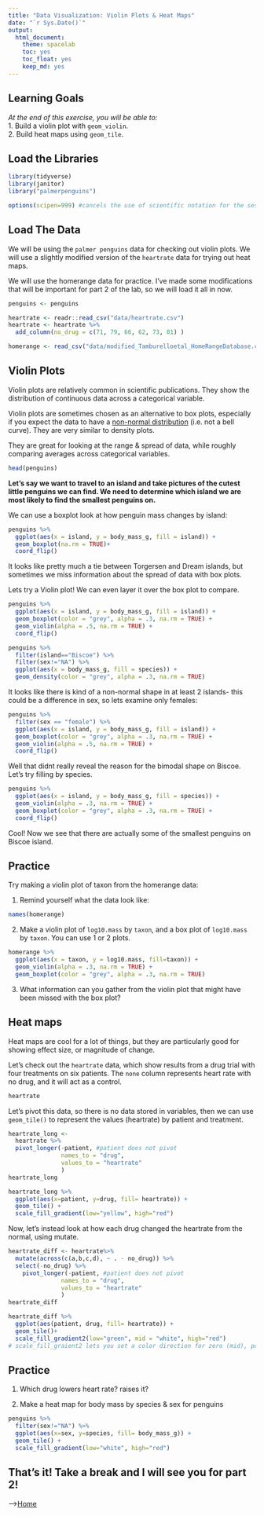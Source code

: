 ```yaml
---
title: "Data Visualization: Violin Plots & Heat Maps"
date: "`r Sys.Date()`"
output:
  html_document: 
    theme: spacelab
    toc: yes
    toc_float: yes
    keep_md: yes
---
```


## Learning Goals  
*At the end of this exercise, you will be able to:*    
1. Build a violin plot with `geom_violin`.  
2. Build heat maps using `geom_tile`.  

## Load the Libraries
```r
library(tidyverse)
library(janitor)
library("palmerpenguins")
```

```r
options(scipen=999) #cancels the use of scientific notation for the session
```

## Load The Data

We will be using the `palmer penguins` data for checking out violin plots. We will use a slightly modified version of the `heartrate` data for trying out heat maps.  

We will use the homerange data for practice. I've made some modifications that will be important for part 2 of the lab, so we will load it all in now.  
```r
penguins <- penguins
```

```r
heartrate <- readr::read_csv("data/heartrate.csv")
heartrate <- heartrate %>%
  add_column(no_drug = c(71, 79, 66, 62, 73, 81) )
```

```r
homerange <- read_csv("data/modified_Tamburelloetal_HomeRangeDatabase.csv")
```

## Violin Plots  
Violin plots are relatively common in scientific publications. They show the distribution of continuous data across a categorical variable.  

Violin plots are sometimes chosen as an alternative to box plots, especially if you expect the data to have a [non-normal distribution](https://en.wikipedia.org/wiki/Normal_distribution) (i.e. not a bell curve). They are very similar to density plots.  
  
They are great for looking at the range & spread of data, while roughly comparing averages across categorical variables.  
```r
head(penguins)
```
**Let's say we want to travel to an island and take pictures of the cutest little penguins we can find. We need to determine which island we are most likely to find the smallest penguins on.**  

We can use a boxplot look at how penguin mass changes by island:  
```r
penguins %>% 
  ggplot(aes(x = island, y = body_mass_g, fill = island)) +
  geom_boxplot(na.rm = TRUE)+
  coord_flip()
```

It looks like pretty much a tie between Torgersen and Dream islands, but sometimes we miss information about the spread of data with box plots.  

Lets try a Violin plot! We can even layer it over the box plot to compare.  
```r
penguins %>% 
  ggplot(aes(x = island, y = body_mass_g, fill = island)) +
  geom_boxplot(color = "grey", alpha = .3, na.rm = TRUE) +
  geom_violin(alpha = .5, na.rm = TRUE) +
  coord_flip()
```

```r
penguins %>% 
  filter(island=="Biscoe") %>% 
  filter(sex!="NA") %>% 
  ggplot(aes(x = body_mass_g, fill = species)) +
  geom_density(color = "grey", alpha = .3, na.rm = TRUE)
```

It looks like there is kind of a non-normal shape in at least 2 islands- this could be a difference in sex, so lets examine only females:  
```r
penguins %>% 
  filter(sex == "female") %>% 
  ggplot(aes(x = island, y = body_mass_g, fill = island)) +
  geom_boxplot(color = "grey", alpha = .3, na.rm = TRUE) +
  geom_violin(alpha = .5, na.rm = TRUE) +
  coord_flip()
```

Well that didnt really reveal the reason for the bimodal shape on Biscoe. Let's try filling by species.  
```r
penguins %>% 
  ggplot(aes(x = island, y = body_mass_g, fill = species)) +
  geom_violin(alpha = .3, na.rm = TRUE) +
  geom_boxplot(color = "grey", alpha = .3, na.rm = TRUE) +
  coord_flip()
```


Cool! Now we see that there are actually some of the smallest penguins on Biscoe island.  

## Practice  
Try making a violin plot of taxon from the homerange data:  

1. Remind yourself what the data look like:  
```r
names(homerange)
```

2. Make a violin plot of `log10.mass` by `taxon`, and a box plot of `log10.mass` by `taxon`. You can use 1 or 2 plots.  
```r
homerange %>% 
  ggplot(aes(x = taxon, y = log10.mass, fill=taxon)) +
  geom_violin(alpha = .3, na.rm = TRUE) +
  geom_boxplot(color = "grey", alpha = .3, na.rm = TRUE)
```

3. What information can you gather from the violin plot that might have been missed with the box plot?


## Heat maps

Heat maps are cool for a lot of things, but they are particularly good for showing effect size, or magnitude of change.

Let's check out the `heartrate` data, which show results from a drug trial with four treatments on six patients. The `none` column represents heart rate with no drug, and it will act as a control.  
```r
heartrate
```

Let's pivot this data, so there is no data stored in variables, then we can use `geom_tile()` to represent the values (heartrate) by patient and treatment.  
```r
heartrate_long <- 
  heartrate %>% 
  pivot_longer(-patient, #patient does not pivot
               names_to = "drug", 
               values_to = "heartrate"
               )
heartrate_long
```

```r
heartrate_long %>%
  ggplot(aes(x=patient, y=drug, fill= heartrate)) + 
  geom_tile() +
  scale_fill_gradient(low="yellow", high="red")
```

Now, let's instead look at how each drug changed the heartrate from the normal, using mutate.  
```r
heartrate_diff <- heartrate%>%
  mutate(across(c(a,b,c,d), ~ . - no_drug)) %>% 
  select(-no_drug) %>% 
    pivot_longer(-patient, #patient does not pivot
               names_to = "drug", 
               values_to = "heartrate"
               ) 
heartrate_diff
```

```r
heartrate_diff %>% 
  ggplot(aes(patient, drug, fill= heartrate)) + 
  geom_tile()+
  scale_fill_gradient2(low="green", mid = "white", high="red")
# scale_fill_graient2 lets you set a color direction for zero (mid), positive (high), and negative (low)
```


## Practice  
1. Which drug lowers heart rate? raises it?  

2. Make a heat map for body mass by species & sex for penguins  
```r
penguins %>%
  filter(sex!="NA") %>% 
  ggplot(aes(x=sex, y=species, fill= body_mass_g)) + 
  geom_tile() +
  scale_fill_gradient(low="white", high="red")
```

## That's it! Take a break and I will see you for part 2!  

-->[Home](https://jmledford3115.github.io/datascibiol/)